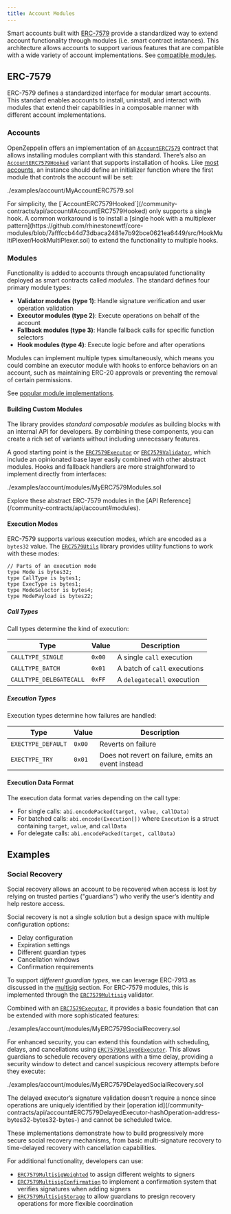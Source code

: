 ```yaml
---
title: Account Modules
---
```


Smart accounts built with [ERC-7579](https://eips.ethereum.org/EIPS/eip-7579) provide a standardized way to extend account functionality through modules (i.e. smart contract instances). This architecture allows accounts to support various features that are compatible with a wide variety of account implementations. See [compatible modules](https://erc7579.com/modules).

## ERC-7579

ERC-7579 defines a standardized interface for modular smart accounts. This standard enables accounts to install, uninstall, and interact with modules that extend their capabilities in a composable manner with different account implementations.

### Accounts

OpenZeppelin offers an implementation of an [`AccountERC7579`](/community-contracts/api/account#AccountERC7579) contract that allows installing modules compliant with this standard. There’s also an [`AccountERC7579Hooked`](/community-contracts/api/account#AccountERC7579Hooked) variant that supports installation of hooks. Like [most accounts](accounts#handling_initialization), an instance should define an initializer function where the first module that controls the account will be set:

<include cwd lang='solidity'>./examples/account/MyAccountERC7579.sol</include>

<Callout>
For simplicity, the [`AccountERC7579Hooked`](/community-contracts/api/account#AccountERC7579Hooked) only supports a single hook. A common workaround is to install a [single hook with a multiplexer pattern](https://github.com/rhinestonewtf/core-modules/blob/7afffccb44d73dbaca2481e7b92bce0621ea6449/src/HookMultiPlexer/HookMultiPlexer.sol) to extend the functionality to multiple hooks.
</Callout>

### Modules

Functionality is added to accounts through encapsulated functionality deployed as smart contracts called _modules_. The standard defines four primary module types:

* **Validator modules (type 1)**: Handle signature verification and user operation validation
* **Executor modules (type 2)**: Execute operations on behalf of the account
* **Fallback modules (type 3)**: Handle fallback calls for specific function selectors
* **Hook modules (type 4)**: Execute logic before and after operations

Modules can implement multiple types simultaneously, which means you could combine an executor module with hooks to enforce behaviors on an account, such as maintaining ERC-20 approvals or preventing the removal of certain permissions.

See [popular module implementations](https://erc7579.com/modules).

#### Building Custom Modules

The library provides _standard composable modules_ as building blocks with an internal API for developers. By combining these components, you can create a rich set of variants without including unnecessary features.

A good starting point is the [`ERC7579Executor`](/community-contracts/api/account#ERC7579Executor) or [`ERC7579Validator`](/community-contracts/api/account#ERC7579Validator), which include an opinionated base layer easily combined with other abstract modules. Hooks and fallback handlers are more straightforward to implement directly from interfaces:

<include cwd lang='solidity'>./examples/account/modules/MyERC7579Modules.sol</include>

<Callout>
Explore these abstract ERC-7579 modules in the [API Reference](/community-contracts/api/account#modules).
</Callout>

#### Execution Modes

ERC-7579 supports various execution modes, which are encoded as a `bytes32` value. The [`ERC7579Utils`](https://github.com/OpenZeppelin/openzeppelin-contracts/blob/master/contracts/account/utils/draft-ERC7579Utils.sol) library provides utility functions to work with these modes:

```solidity
// Parts of an execution mode
type Mode is bytes32;
type CallType is bytes1;
type ExecType is bytes1;
type ModeSelector is bytes4;
type ModePayload is bytes22;
```

##### Call Types

Call types determine the kind of execution:

| Type | Value | Description |
| --- | --- | --- |
| `CALLTYPE_SINGLE` | `0x00` | A single `call` execution |
| `CALLTYPE_BATCH` | `0x01` | A batch of `call` executions |
| `CALLTYPE_DELEGATECALL` | `0xFF` | A `delegatecall` execution |

##### Execution Types

Execution types determine how failures are handled:

| Type | Value | Description |
| --- | --- | --- |
| `EXECTYPE_DEFAULT` | `0x00` | Reverts on failure |
| `EXECTYPE_TRY` | `0x01` | Does not revert on failure, emits an event instead |

#### Execution Data Format

The execution data format varies depending on the call type:

* For single calls: `abi.encodePacked(target, value, callData)`
* For batched calls: `abi.encode(Execution[])` where `Execution` is a struct containing `target`, `value`, and `callData`
* For delegate calls: `abi.encodePacked(target, callData)`

## Examples

### Social Recovery

Social recovery allows an account to be recovered when access is lost by relying on trusted parties ("guardians") who verify the user’s identity and help restore access.

Social recovery is not a single solution but a design space with multiple configuration options:

* Delay configuration
* Expiration settings
* Different guardian types
* Cancellation windows
* Confirmation requirements

To support _different guardian types_, we can leverage ERC-7913 as discussed in the [multisig](multisig#beyond_standard_signature_verification) section. For ERC-7579 modules, this is implemented through the [`ERC7579Multisig`](/community-contracts/api/account#ERC7579Multisig) validator.

Combined with an [`ERC7579Executor`](/community-contracts/api/account#ERC7579Executor), it provides a basic foundation that can be extended with more sophisticated features:

<include cwd lang='solidity'>./examples/account/modules/MyERC7579SocialRecovery.sol</include>

For enhanced security, you can extend this foundation with scheduling, delays, and cancellations using [`ERC7579DelayedExecutor`](/community-contracts/api/account#ERC7579DelayedExecutor). This allows guardians to schedule recovery operations with a time delay, providing a security window to detect and cancel suspicious recovery attempts before they execute:

<include cwd lang='solidity'>./examples/account/modules/MyERC7579DelayedSocialRecovery.sol</include>

<Callout>
The delayed executor’s signature validation doesn’t require a nonce since operations are uniquely identified by their [operation id](/community-contracts/api/account#ERC7579DelayedExecutor-hashOperation-address-bytes32-bytes32-bytes-) and cannot be scheduled twice.
</Callout>

These implementations demonstrate how to build progressively more secure social recovery mechanisms, from basic multi-signature recovery to time-delayed recovery with cancellation capabilities.

For additional functionality, developers can use:

* [`ERC7579MultisigWeighted`](/community-contracts/api/account#ERC7579MultisigWeighted) to assign different weights to signers
* [`ERC7579MultisigConfirmation`](/community-contracts/api/account#ERC7579MultisigConfirmation) to implement a confirmation system that verifies signatures when adding signers
* [`ERC7579MultisigStorage`](/community-contracts/api/account#ERC7579MultisigStorage) to allow guardians to presign recovery operations for more flexible coordination
